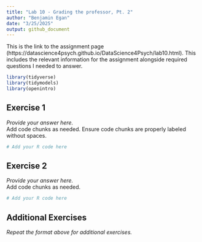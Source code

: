 ```yaml
---
title: "Lab 10 - Grading the professor, Pt. 2"
author: "Benjamin Egan"
date: "3/25/2025"
output: github_document
---
```


This is the link to the assignment page (https://datascience4psych.github.io/DataScience4Psych/lab10.html). This includes the relevant information for the assignment alongside required questions I needed to answer.

```r
library(tidyverse) 
library(tidymodels)
library(openintro)
```

## Exercise 1

*Provide your answer here.*  
Add code chunks as needed. Ensure code chunks are properly labeled without spaces.

```r
# Add your R code here
```

## Exercise 2

*Provide your answer here.*  
Add code chunks as needed.

```r
# Add your R code here
```

## Additional Exercises

*Repeat the format above for additional exercises.*
